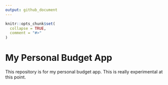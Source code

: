 ```yaml
---
output: github_document
---
```


<!-- README.md is generated from README.Rmd. Please edit that file -->

```r
knitr::opts_chunk$set(
  collapse = TRUE,
  comment = "#>"
)
```

# My Personal Budget App

<!-- badges: start -->
<!-- badges: end -->

This repository is for my personal budget app. This is really experimental at this point.


